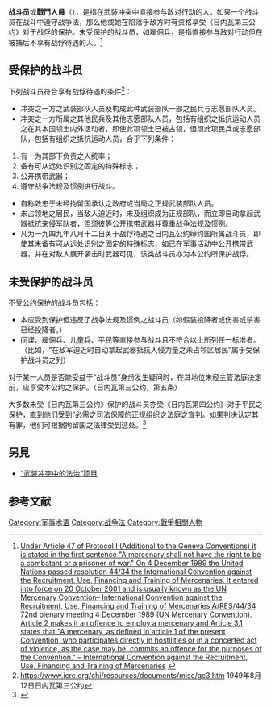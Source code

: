'''战斗员'''或'''戰鬥人員'''（{{lang-en|'''Combatant'''}}），是指在武装冲突中直接参与敌对行动的人。如果一个战斗员在战斗中遵守战争法，那么他或她在陷落于敌方时有资格享受《日内瓦第三公约》对于战俘的保护。未受保护的战斗员，如雇佣兵，是指直接参与敌对行动但在被捕后不享有战俘待遇的人。<ref>[http://www.ohchr.org/english/law/mercenaries.htm Under Article 47 of Protocol I (Additional to the Geneva Conventions) it is stated in the first sentence "A mercenary shall not have the right to be a combatant or a prisoner of war." On 4 December 1989 the United Nations passed resolution 44/34 the International Convention against the Recruitment, Use, Financing and Training of Mercenaries. It entered into force on 20 October 2001 and is usually known as the UN Mercenary Convention– International Convention against the Recruitment, Use, Financing and Training of Mercenaries A/RES/44/34 72nd plenary meeting 4 December 1989 (UN Mercenary Convention). Article 2 makes it an offence to employ a mercenary and Article 3.1 states that "A mercenary, as defined in article 1 of the present Convention, who participates directly in hostilities or in a concerted act of violence, as the case may be, commits an offence for the purposes of the Convention." – International Convention against the Recruitment, Use, Financing and Training of Mercenaries] {{webarchive|url=https://web.archive.org/web/20120508054444/http://www2.ohchr.org/english/law/mercenaries.htm |date=2012年5月8日 }}</ref>

== 受保护的战斗员 ==
下列战斗员符合享有战俘待遇的条件<ref>https://www.icrc.org/chi/resources/documents/misc/gc3.htm {{Wayback|url=https://www.icrc.org/chi/resources/documents/misc/gc3.htm |date=20180703092450 }} 1949年8月12日日内瓦第三公约</ref>：
* 冲突之一方之武装部队人员及构成此种武装部队一部之民兵与志愿部队人员。
* 冲突之一方所属之其他民兵及其他志愿部队人员，包括有组织之抵抗运动人员之在其本国领土内外活动者，即使此项领土已被占领，但须此项民兵或志愿部队，包括有组织之抵抗运动人员，合乎下列条件：
# 有一为其部下负责之人统率；
# 备有可从远处识别之固定的特殊标志；
# 公开携带武器；
# 遵守战争法规及惯例进行战斗。
* 自称效忠于未经拘留国承认之政府或当局之正规武装部队人员。
* 未占领地之居民，当敌人迫近时，未及组织成为正规部队，而立即自动拿起武器抵抗来侵军队者，但须彼等公开携带武器并尊重战争法规及惯例。
* 凡为一九四九年八月十二日关于战俘待遇之日内瓦公约缔约国所属战斗员，即使其未备有可从远处识别之固定的特殊标志，如已在军事活动中公开携带武器，并在对敌人展开袭击时武器可见，该类战斗员亦为本公约所保护战俘。

== 未受保护的战斗员 ==
不受公约保护的战斗员包括：
* 本应受到保护但违反了战争法规及惯例之战斗员（如假装投降者或伤害或杀害已经投降者。）
* 间谍、雇佣兵、儿童兵、平民等直接参与战斗且不符合以上所列任一标准者。（比如，“在敌军迫近时自动拿起武器抵抗入侵力量之未占领区居民”属于受保护战斗员之列）

对于某一人员是否能受益于“战斗员”身份发生疑问时，在其地位未经主管法庭决定前，应享受本公约之保护。（日内瓦第三公约，第五条）

大多数未受《日内瓦第三公约》保护的战斗员亦受《日内瓦第四公约》对于平民之保护，直到他们受到“必需之司法保障的正规组织之法庭之宣判。如果判决认定其有罪，他们可根据拘留国之法律受到惩处。<ref>{{Cite web |url=https://www.icrc.org/chi/resources/documents/misc/gc4.htm |title=1949年8月12日日内瓦第四公约 |access-date=2015年5月11日 |archive-date=2018年7月4日 |archive-url=https://web.archive.org/web/20180704164604/http://www.icrc.org/chi/resources/documents/misc/gc4.htm |dead-url=no }}</ref>

==另見==
*[[“武装冲突中的法治”项目|“武装冲突中的法治”项目]]

==参考文献==
{{reflist|2}}

[[Category:军事术语|Category:军事术语]]
[[Category:战争法|Category:战争法]]
[[Category:戰爭相關人物|Category:戰爭相關人物]]